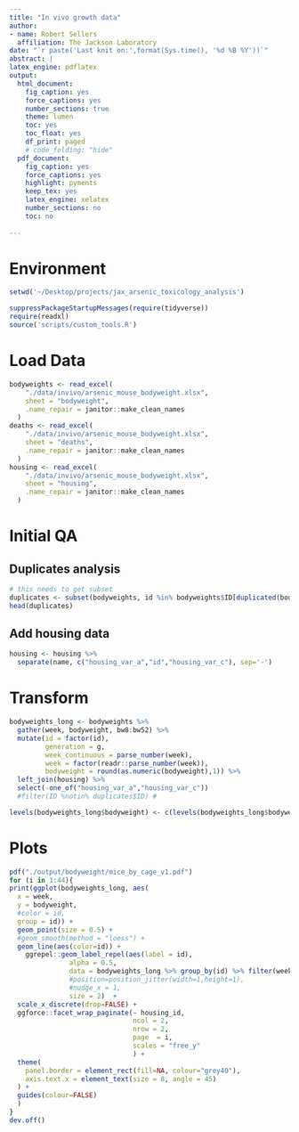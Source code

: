 ```yaml
---
title: "In vivo growth data"
author:
- name: Robert Sellers
  affiliation: The Jackson Laboratory
date: "`r paste('Last knit on:',format(Sys.time(), '%d %B %Y'))`"
abstract: |
latex_engine: pdflatex
output:
  html_document:
    fig_caption: yes
    force_captions: yes
    number_sections: true
    theme: lumen
    toc: yes
    toc_float: yes
    df_print: paged
    # code_folding: "hide"
  pdf_document:
    fig_caption: yes
    force_captions: yes
    highlight: pyments
    keep_tex: yes
    latex_engine: xelatex
    number_sections: no
    toc: no
    
---
```


# Environment

```r
setwd('~/Desktop/projects/jax_arsenic_toxicology_analysis')

suppressPackageStartupMessages(require(tidyverse))
require(readxl)
source('scripts/custom_tools.R')
```

# Load Data

```r
bodyweights <- read_excel(
    "./data/invivo/arsenic_mouse_bodyweight.xlsx",
    sheet = "bodyweight",
    .name_repair = janitor::make_clean_names
  )
deaths <- read_excel(
    "./data/invivo/arsenic_mouse_bodyweight.xlsx",
    sheet = "deaths",
    .name_repair = janitor::make_clean_names
  )
housing <- read_excel(
    "./data/invivo/arsenic_mouse_bodyweight.xlsx",
    sheet = "housing",
    .name_repair = janitor::make_clean_names
  )
```

# Initial QA

## Duplicates analysis

```r
# this needs to get subset
duplicates <- subset(bodyweights, id %in% bodyweights$ID[duplicated(bodyweights$id)])
head(duplicates)
```

## Add housing data

```r
housing <- housing %>%
  separate(name, c("housing_var_a","id","housing_var_c"), sep='-')
```

# Transform

```r
bodyweights_long <- bodyweights %>% 
  gather(week, bodyweight, bw8:bw52) %>%
  mutate(id = factor(id),
         generation = g,
         week_continuous = parse_number(week),
         week = factor(readr::parse_number(week)),
         bodyweight = round(as.numeric(bodyweight),1)) %>%
  left_join(housing) %>%
  select(-one_of("housing_var_a","housing_var_c"))
  #filter(ID %notin% duplicates$ID) # 

levels(bodyweights_long$bodyweight) <- c(levels(bodyweights_long$bodyweight),'') # add blank level
```

# Plots

```r
pdf("./output/bodyweight/mice_by_cage_v1.pdf")
for (i in 1:44){
print(ggplot(bodyweights_long, aes(
  x = week, 
  y = bodyweight,
  #color = id,
  group = id)) +
  geom_point(size = 0.5) +
  #geom_smooth(method = "loess") +
  geom_line(aes(color=id)) +
    ggrepel::geom_label_repel(aes(label = id),
               alpha = 0.5,
               data = bodyweights_long %>% group_by(id) %>% filter(week_continuous == max(week_continuous)),
               #position=position_jitter(width=1,height=1),
               #nudge_x = 1,
               size = 2)  +
  scale_x_discrete(drop=FALSE) +
  ggforce::facet_wrap_paginate(~ housing_id, 
                               ncol = 2, 
                               nrow = 2,
                               page  = i,
                               scales = "free_y"
                               ) + 
  theme(
    panel.border = element_rect(fill=NA, colour="grey40"),
    axis.text.x = element_text(size = 8, angle = 45)
  ) + 
  guides(colour=FALSE)
  )
}
dev.off()
```